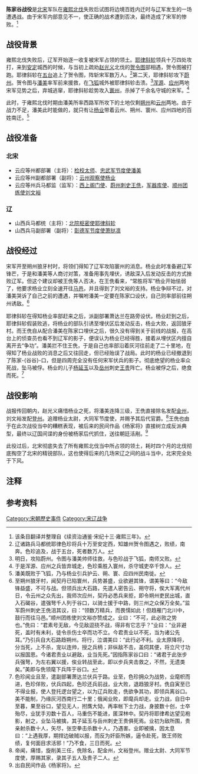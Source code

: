 {{Infobox Military Conflict
|conflict=陈家谷战役
|partof=[[宋辽战争|宋辽战争]]
|image=  
|caption= 
|date=雍熙三年（986年）六月
|place=[[朔州|朔州]]（今[[山西省|山西]][[朔州市|朔州市]]）
|territory=
|result=宋军战败，杨业殉国
|combatant1=[[北宋|北宋]]
|combatant2=[[辽朝|辽]]
|commander1=[[潘美|潘美]]<br/>[[杨业|杨业]]
|commander2=[[耶律斜轸|耶律斜轸]]<br/>[[萧挞凛|萧挞凛]]
|strength1=数万
|strength2=十万
|notes=
}}
{{Campaignbox 宋辽战争}}
'''陈家谷战役'''是[[北宋|北宋]]军队在[[雍熙北伐|雍熙北伐]]失败后试图将边境百姓内迁时与[[辽朝|辽]]军发生的一场遭遇战。由于宋军内部意见不一，使正确的战术遭到否决，最终造成了宋军的惨败。<ref>该条目翻译并整理自《续资治通鉴·宋纪十三·雍熙三年》。</ref>

==战役背景==

{{see also|雍熙北伐}}

雍熙北伐失败后，辽军开始逐一收复被宋军占领的领土。[[耶律斜轸|耶律斜轸]]领兵十万四处攻打，来到[[安定镇_(北京市)|安定]]城西的时候，与当初上疏劝[[宋太宗|赵光义]]北伐的[[贺令图|贺令图]]部相遇，贺令图被打跑。耶律斜轸在[[五台|五台]]追上了贺令图，阵斩宋军数万人。<ref group="注">辽诸路兵马都统耶律色珍将兵十万至安定西，知雄州贺令图遇之，败绩，南奔。色珍追及，战于五台，死者数万人。</ref>第二天，耶律斜轸攻下[[蔚州|蔚州]]。贺令图与[[潘美|潘美]]率军前来援救，在[[飞狐|飞狐]]城外被耶律斜轸击溃。<ref group="注">明日，攻陷蔚州。令图与潘美帅师往救，与色珍战于飞狐，南师又败。</ref>[[浑源|浑源]]、[[应州|应州]]两地宋军见势之后，弃城逃窜，耶律斜轸趁势攻入[[寰州|寰州]]，杀掉了千余名守城的宋军。<ref group="注">于是浑源、应州之兵皆弃城走，色珍乘胜入寰州，杀守城吏卒千馀人。</ref>

此时，于雍熙北伐时期由潘美所率西路军所攻下的土地仅剩[[朔州|朔州]]和[[云州|云州]]两地。由于战力不足，潘美此时能做的，就只有让[[杨业|杨业]]带着云州、朔州、寰州、应州四地的百姓南迁。<ref group="注">潘美既败于飞狐，乃与杨业引兵护云、朔、寰、应四州民南徙。</ref>

==战役准备==
===北宋===
*云应等州都部署（主将）：[[检校太师|检校太师]]、[[忠武军|忠武军]][[节度使|节度使]][[潘美|潘美]]
*云应等州副都部署（副将）：[[云州|云州]][[观察使|观察使]][[杨业|杨业]]
*云应等州兵马都监（监军）：[[西上阁门使|西上阁门使]]、[[蔚州|蔚州]][[刺史|刺史]][[王侁|王侁]]，[[军器库使|军器库使]]、[[顺州|顺州]][[团练使|团练使]][[刘文裕|刘文裕]]

===辽===
*山西兵马都统（主将）：[[北院|北院]][[枢密使|枢密使]][[耶律斜轸|耶律斜轸]]
*山西兵马副部署（副将）：[[彰德军|彰德军]][[节度使|节度使]][[萧挞凛|萧挞凛]]

==战役经过==

宋军开至朔州狼牙村时，将领们得知了辽军攻陷寰州的消息。杨业此时准备避辽军锋芒，于是和潘美等人商讨对策，准备用事先埋伏，诱敌深入后发动反击的方式挫败辽军。但这个建议却被王侁等人否决，在王侁看来，“常胜将军”杨业开始怯弱了，他要求杨业立刻全速开往[[马邑|马邑]]，并且得到了刘文裕的支持。杨业争辩不过，对潘美哭诉了自己之前的遭遇，并嘱咐潘美一定要在陈家口设伏，自己则率部前往朔州诱敌。<ref group="注">至朔州狼牙村，闻契丹已陷寰州，兵势甚盛，业欲避其锋，谓美等曰：“今敌锋益盛，不可与战。但领兵出大石路，先遣人密告云、朔守将，俟大军离代州日，令云州之众先出，我师次应州，契丹必悉兵来拒，即令朔州吏民出城，直入石碣谷，遣强弩千人列于谷口，以骑士援于中路，则三州之众保万全矣。”监军蔚州刺史王侁沮其议，曰：“领数万精兵，而畏懦如此！但趋雁门北川中，鼓行而往马邑。”顺州团练使刘文裕亦赞成之。业曰：“不可，此必败之势也。”侁曰：“君素号无敌，今见敌逗挠不战，得非有它志乎？”业曰：“业非避死，盖时有未利，徒令杀伤士卒而功不立。今君责业以不死，当为诸公先耳。”乃引兵自大石路趋朔州。将行，泣谓美曰：“此行必不利。业太原降将，分当死，上不杀，宠以连帅，授之兵柄；非纵敌不击，盖伺其便，将立尺寸功以报国恩。今诸君责业以避敌，业当先死。”因指陈家谷口曰：“诸君于此张步兵强弩，为左右翼以援，俟业转战至此，即以步兵夹击救之，不然，无遗类矣。”美即与侁领麾下兵阵于谷口。</ref>

耶律斜轸在得知杨业率部赶来之后，派副部署萧达兰在路旁设伏。杨业赶到之后，耶律斜轸假装败逃，将杨业的部队引诱至埋伏区后发动反击，杨业大败，返回狼牙村。而王侁自从配合潘美在陈家口埋伏之后，很久没有得到关于前线的战报，在高台上的侦查员也看不到辽军的影子，便误认为杨业已经得胜，接着从埋伏区内擅自离开去“争功”。潘美拦不住王侁，于是自己也率部沿着灰河往前走了二十里地，在得知了杨业战败的消息之后又往回走，但已经贻误了战局。此时的杨业已经撤退到了陈家-{谷谷}-口，但是四周完全没有任何宋军伏兵的影子。彻底绝望的杨业率众死战，坠马被俘。杨业的儿子[[杨延玉|杨延玉]]以及[[岳州|岳州]]刺史[[王贵|王贵]]阵亡。杨业被俘之后，绝食而死。<ref group="注">色珍闻业且至，遣副部署萧达兰伏兵于路。业至，色珍拥众为战势，业麾帜而进，色珍佯败，伏兵四起，色珍还兵前战，业大败，退趋狼牙村。侁自寅至已不得业报，使人登托逻台望之，以为辽兵败走，侁欲争其功，即领兵离谷口。美不能制，乃缘灰河西南行二十里；俄闻业败，即麾兵却走。业力战，自日中至暮，果至谷口，望见无人，拊膺大恸，再率帐下士力战，身披数十创，士卒殆尽，业犹手刃数十百人，马重伤不能进，匿深林中。契丹将耶律希达望见袍影，射之，业坠马被擒，其子延玉与岳州刺史王贵俱死焉。业初为敌所围，贵亲射杀数十人，矢尽，张空拳击杀数十人，乃遇害。业即被擒，因太息曰：“上遇我厚，期捍边破贼以报，而反为奸臣所嫉，逼令赴死，致王师败绩，复何面目求活邪！”乃不食，三日而死。</ref>

==战役影响==

战报传回朝内，赵光义痛惜杨业之死，将潘美连降三级，王侁直接除名发配[[金州|金州]]，刘文裕发配[[登州|登州]]。追赠杨业太尉，大同军节度使，并赐予其后代官爵。<ref group="注">帝闻，痛惜，旋削美三任，侁除名，配金州，文裕登州。赠业太尉、大同军节度使，厚赐其家，录其子五人及贵子二人。</ref>王侁也由于在此次战役当中的糟糕表现，被后来的民间作品《杨家将》直接树立成反派典型，最终以辽国间谍的身份被杨家后代抓住，送往朝廷活剐。<ref>出自民间作品《杨家将》。</ref>

此役过后，北宋彻底失去了所有雍熙北伐当中所占领的领土，耗时四个月的北伐彻底掏空了北宋的精锐部队，这也使得后来的几场宋辽之间的战斗当中，北宋完全处于下风。

==注释==

{{reflist|group="注"|2}}

==参考资料==

<references />

{{宋朝歷史事件}}

[[Category:宋朝歷史事件|Category:宋朝歷史事件]]
[[Category:宋辽战争|Category:宋辽战争]]